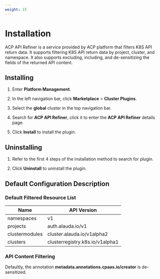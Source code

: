 ```yaml
---
weight: 15
---
```



# Installation

ACP API Refiner is a service provided by ACP platform that filters K8S API return data. It supports filtering K8S API return data by project, cluster, and namespace. It also supports excluding, including, and de-sensitizing the fields of the returned API content.

## Installing

1. Enter **Platform Management**.

2. In the left navigation bar, click **Marketplace** > **Cluster Plugins**.

3. Select the **global** cluster in the top navigation bar.

4. Search for **ACP API Refiner**, click it to enter the **ACP API Refiner** details page.

5. Click **Install** to install the plugin.

## Uninstalling

1. Refer to the first 4 steps of the installation method to search for plugin.

2. Click **Uninstall** to uninstall the plugin.

## Default Configuration Description

### Default Filtered Resource List

| Name | API Version |
|---------|----------|
| namespaces | v1 |
| projects | auth.alauda.io/v1 |
| clustermodules | cluster.alauda.io/v1alpha2 |
| clusters | clusterregistry.k8s.io/v1alpha1 |

### API Content Filtering

Defaultly, the annotation **metadata.annotations.cpaas.io/creator** is de-sensitized.











